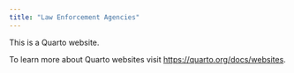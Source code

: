 ```yaml
---
title: "Law Enforcement Agencies"
---
```


This is a Quarto website.

To learn more about Quarto websites visit <https://quarto.org/docs/websites>.